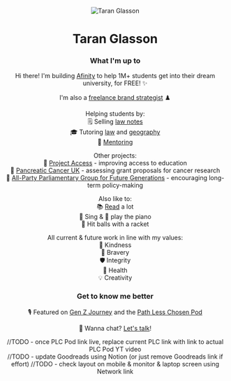 
<Header buttonText="Freelance Portfolio" buttonHref="/research" />

<img 
  src="/images/LinkedIn-DP-2024.png" 
  alt="Taran Glasson" 
  className="w-40 h-40 object-cover rounded-lg"
/>

# Taran Glasson

### What I'm up to 

Hi there! I'm building <a href="https://afinity.ai/" target="_blank" rel="noopener noreferrer">Afinity</a> to help 1M+ students get into their dream university, for FREE! ✨

I'm also a [freelance brand strategist](/research) ♟️  

Helping students by:  
    🗒️ Selling <a href="https://www.stuvia.com/user/lawnotes08" target="_blank" rel="noopener noreferrer">law notes</a>  
    🎓 Tutoring <a href="https://www.superprof.co.uk/yrs-tutoring-experience-teaches-gdl-pdgl-and-llb-law-having-achieved-distinction-the-gdl-from-the-university-law.html" target="_blank" rel="noopener noreferrer">law</a> and <a href="https://www.superprof.co.uk/geography-cambridge-graduate-with-yrs-tutoring-experience-teaches-gcse-level-and-undergraduate-level-geography-and.html" target="_blank" rel="noopener noreferrer">geography</a>  
    👥 <a href="https://cal.com/taranglasson/mentoring" target="_blank" rel="noopener noreferrer">Mentoring</a>

Other projects:  
    🚀 <a href="https://projectaccess.org/" target="_blank" rel="noopener noreferrer">Project Access</a> - improving access to education  
    🔬 <a href="https://www.pancreaticcancer.org.uk/" target="_blank" rel="noopener noreferrer">Pancreatic Cancer UK</a> - assessing grant proposals for cancer research  
    📝 <a href="https://www.appgfuturegenerations.com/" target="_blank" rel="noopener noreferrer">All-Party Parliamentary Group for Future Generations</a> - encouraging long-term policy-making  
    
Also like to:  
    📚 <a href="https://www.goodreads.com/user/show/101425951-taran" target="_blank" rel="noopener noreferrer">Read</a> a lot  
    🎤 Sing & 🎹 play the piano  
    🎾 Hit balls with a racket  

All current & future work in line with my values:  
    🫶 Kindness  
    🦁 Bravery  
    🛡️ Integrity  
    🍏 Health  
    💡 Creativity
    
### Get to know me better

🎙️ Featured on <a href="https://www.youtube.com/embed/db9bBDtz_bM" target="_blank" rel="noopener noreferrer">Gen Z Journey</a> and the <a href="https://www.youtube.com/@ThePathLessChosenPod" target="_blank" rel="noopener noreferrer">Path Less Chosen Pod</a>

💬 Wanna chat? <a href="https://cal.com/taranglasson/30min" target="_blank" rel="noopener noreferrer">Let's talk</a>!

//TODO - once PLC Pod link live, replace current PLC link with link to actual PLC Pod YT video   
//TODO - update Goodreads using Notion (or just remove Goodreads link if effort)
//TODO - check layout on mobile & monitor & laptop screen using Network link 

<div className="mt-8">
  <SocialLinks />
</div>

